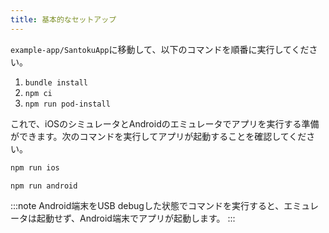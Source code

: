 ```yaml
---
title: 基本的なセットアップ
---
```


`example-app/SantokuApp`に移動して、以下のコマンドを順番に実行してください。

1. `bundle install`
2. `npm ci`
3. `npm run pod-install`

これで、iOSのシミュレータとAndroidのエミュレータでアプリを実行する準備ができます。次のコマンドを実行してアプリが起動することを確認してください。

```bash title=iOSシミュレータで起動する
npm run ios
```

```bash title=Androidエミュレータで起動する
npm run android
```

:::note
Android端末をUSB debugした状態でコマンドを実行すると、エミュレータは起動せず、Android端末でアプリが起動します。
:::
